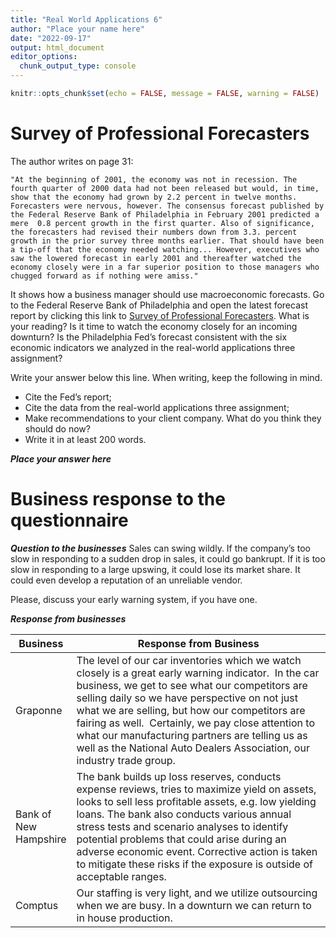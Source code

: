 ```yaml
---
title: "Real World Applications 6"
author: "Place your name here"
date: "2022-09-17"
output: html_document
editor_options: 
  chunk_output_type: console
---
```


```r
knitr::opts_chunk$set(echo = FALSE, message = FALSE, warning = FALSE)
```

# Survey of Professional Forecasters

The author writes on page 31:

    "At the beginning of 2001, the economy was not in recession. The fourth quarter of 2000 data had not been released but would, in time, show that the economy had grown by 2.2 percent in twelve months. Forecasters were nervous, however. The consensus forecast published by the Federal Reserve Bank of Philadelphia in February 2001 predicted a mere  0.8 percent growth in the first quarter. Also of significance, the forecasters had revised their numbers down from 3.3. percent growth in the prior survey three months earlier. That should have been a tip-off that the economy needed watching... However, executives who saw the lowered forecast in early 2001 and thereafter watched the economy closely were in a far superior position to those managers who chugged forward as if nothing were amiss."

It shows how a business manager should use macroeconomic forecasts. Go to the Federal Reserve Bank of Philadelphia and open the latest forecast report by clicking this link to [Survey of Professional Forecasters](https://www.philadelphiafed.org/surveys-and-data/real-time-data-research/survey-of-professional-forecasters). What is your reading? Is it time to watch the economy closely for an incoming downturn? Is the Philadelphia Fed's forecast consistent with the six economic indicators we analyzed in the real-world applications three assignment?

Write your answer below this line. When writing, keep the following in mind.

-   Cite the Fed's report;
-   Cite the data from the real-world applications three assignment;
-   Make recommendations to your client company. What do you think they should do now?
-   Write it in at least 200 words.

***Place your answer here***

# Business response to the questionnaire

***Question to the businesses*** Sales can swing wildly. If the company's too slow in responding to a sudden drop in sales, it could go bankrupt. If it is too slow in responding to a large upswing, it could lose its market share. It could even develop a reputation of an unreliable vendor.

Please, discuss your early warning system, if you have one.

***Response from businesses***

| Business              | Response from Business                                                                                                                                                                                                                                                                                                                                                                                                                       |
|------------|------------------------------------------------------------|
| Graponne              | The level of our car inventories which we watch closely is a great early warning indicator.  In the car business, we get to see what our competitors are selling daily so we have perspective on not just what we are selling, but how our competitors are fairing as well.  Certainly, we pay close attention to what our manufacturing partners are telling us as well as the National Auto Dealers Association, our industry trade group. |
| Bank of New Hampshire | The bank builds up loss reserves, conducts expense reviews, tries to maximize yield on assets, looks to sell less profitable assets, e.g. low yielding loans. The bank also conducts various annual stress tests and scenario analyses to identify potential problems that could arise during an adverse economic event. Corrective action is taken to mitigate these risks if the exposure is outside of acceptable ranges.                 |
| Comptus               | Our staffing is very light, and we utilize outsourcing when we are busy. In a downturn we can return to in house production.                                                                                                                                                                                                                                                                                                                 |
